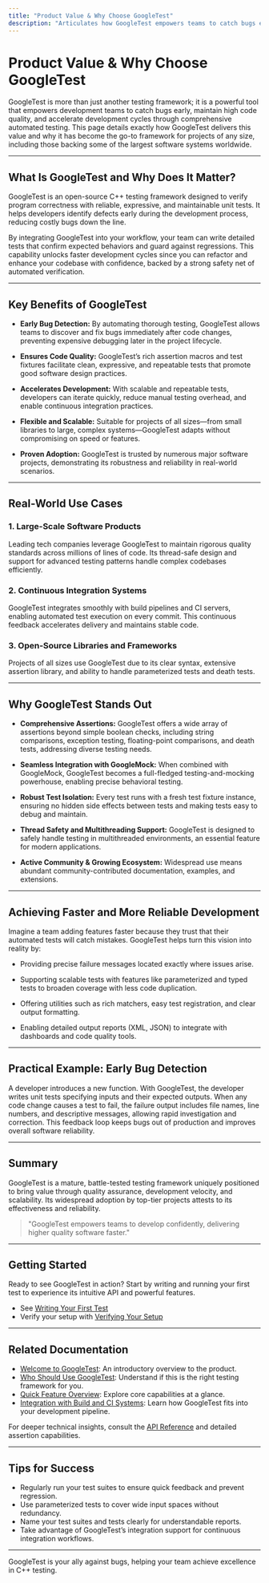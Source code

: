 ```yaml
---
title: "Product Value & Why Choose GoogleTest"
description: "Articulates how GoogleTest empowers teams to catch bugs early, ensure code quality, and accelerate development with comprehensive testing. Discusses its adoption by major projects and suitability for projects of any size, with references to real-world use cases."
---
```


# Product Value & Why Choose GoogleTest

GoogleTest is more than just another testing framework; it is a powerful tool that empowers development teams to catch bugs early, maintain high code quality, and accelerate development cycles through comprehensive automated testing. This page details exactly how GoogleTest delivers this value and why it has become the go-to framework for projects of any size, including those backing some of the largest software systems worldwide.

---

## What Is GoogleTest and Why Does It Matter?

GoogleTest is an open-source C++ testing framework designed to verify program correctness with reliable, expressive, and maintainable unit tests. It helps developers identify defects early during the development process, reducing costly bugs down the line.

By integrating GoogleTest into your workflow, your team can write detailed tests that confirm expected behaviors and guard against regressions. This capability unlocks faster development cycles since you can refactor and enhance your codebase with confidence, backed by a strong safety net of automated verification.

---

## Key Benefits of GoogleTest

- **Early Bug Detection:** By automating thorough testing, GoogleTest allows teams to discover and fix bugs immediately after code changes, preventing expensive debugging later in the project lifecycle.

- **Ensures Code Quality:** GoogleTest’s rich assertion macros and test fixtures facilitate clean, expressive, and repeatable tests that promote good software design practices.

- **Accelerates Development:** With scalable and repeatable tests, developers can iterate quickly, reduce manual testing overhead, and enable continuous integration practices.

- **Flexible and Scalable:** Suitable for projects of all sizes—from small libraries to large, complex systems—GoogleTest adapts without compromising on speed or features.

- **Proven Adoption:** GoogleTest is trusted by numerous major software projects, demonstrating its robustness and reliability in real-world scenarios.

---

## Real-World Use Cases

### 1. Large-Scale Software Products

Leading tech companies leverage GoogleTest to maintain rigorous quality standards across millions of lines of code. Its thread-safe design and support for advanced testing patterns handle complex codebases efficiently.

### 2. Continuous Integration Systems

GoogleTest integrates smoothly with build pipelines and CI servers, enabling automated test execution on every commit. This continuous feedback accelerates delivery and maintains stable code.

### 3. Open-Source Libraries and Frameworks

Projects of all sizes use GoogleTest due to its clear syntax, extensive assertion library, and ability to handle parameterized tests and death tests.

---

## Why GoogleTest Stands Out

- **Comprehensive Assertions:** GoogleTest offers a wide array of assertions beyond simple boolean checks, including string comparisons, exception testing, floating-point comparisons, and death tests, addressing diverse testing needs.

- **Seamless Integration with GoogleMock:** When combined with GoogleMock, GoogleTest becomes a full-fledged testing-and-mocking powerhouse, enabling precise behavioral testing.

- **Robust Test Isolation:** Every test runs with a fresh test fixture instance, ensuring no hidden side effects between tests and making tests easy to debug and maintain.

- **Thread Safety and Multithreading Support:** GoogleTest is designed to safely handle testing in multithreaded environments, an essential feature for modern applications.

- **Active Community & Growing Ecosystem:** Widespread use means abundant community-contributed documentation, examples, and extensions.

---

## Achieving Faster and More Reliable Development

Imagine a team adding features faster because they trust that their automated tests will catch mistakes. GoogleTest helps turn this vision into reality by:

- Providing precise failure messages located exactly where issues arise.

- Supporting scalable tests with features like parameterized and typed tests to broaden coverage with less code duplication.

- Offering utilities such as rich matchers, easy test registration, and clear output formatting.

- Enabling detailed output reports (XML, JSON) to integrate with dashboards and code quality tools.

---

## Practical Example: Early Bug Detection

A developer introduces a new function. With GoogleTest, the developer writes unit tests specifying inputs and their expected outputs. When any code change causes a test to fail, the failure output includes file names, line numbers, and descriptive messages, allowing rapid investigation and correction. This feedback loop keeps bugs out of production and improves overall software reliability.

---

## Summary

GoogleTest is a mature, battle-tested testing framework uniquely positioned to bring value through quality assurance, development velocity, and scalability. Its widespread adoption by top-tier projects attests to its effectiveness and reliability.

> "GoogleTest empowers teams to develop confidently, delivering higher quality software faster."

---

## Getting Started

Ready to see GoogleTest in action? Start by writing and running your first test to experience its intuitive API and powerful features.

- See [Writing Your First Test](/getting-started/first-steps/writing-your-first-test)
- Verify your setup with [Verifying Your Setup](/getting-started/first-steps/verifying-setup)

---

## Related Documentation

- [Welcome to GoogleTest](/overview/intro-value-prop/welcome-product-overview): An introductory overview to the product.
- [Who Should Use GoogleTest](/overview/intro-value-prop/target-audience): Understand if this is the right testing framework for you.
- [Quick Feature Overview](/overview/architecture-concepts/quick-feature-overview): Explore core capabilities at a glance.
- [Integration with Build and CI Systems](/overview/integration-adoption/integration-workflow): Learn how GoogleTest fits into your development pipeline.

For deeper technical insights, consult the [API Reference](/api-reference/core-testing/test-structure-and-lifecycle) and detailed assertion capabilities.

---

## Tips for Success

- Regularly run your test suites to ensure quick feedback and prevent regression.
- Use parameterized tests to cover wide input spaces without redundancy.
- Name your test suites and tests clearly for understandable reports.
- Take advantage of GoogleTest’s integration support for continuous integration workflows.

---

GoogleTest is your ally against bugs, helping your team achieve excellence in C++ testing.